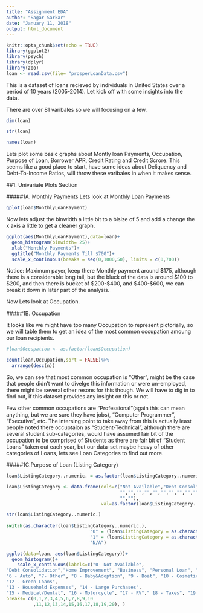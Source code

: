 ```yaml
---
title: "Assignment EDA"
author: "Sagar Sarkar"
date: "January 11, 2018"
output: html_document
---
```


```r
knitr::opts_chunk$set(echo = TRUE)
library(ggplot2)
library(psych)
library(dplyr)
library(zoo)
loan <- read.csv(file= "prosperLoanData.csv")
```
This is a dataset of loans recieved by individuals in United States over a period of 10 years (2005-2014).
Let kick off with some insights into the data.

There are over 81 varibales so we will focusing on a few.

```r

dim(loan)

str(loan)

names(loan)

```

Lets plot some basic graphs about Montly loan Payments, Occupation, Purpose of Loan, Borrower APR, Credit Rating and Credit Scrore. This seems like a good place to start, have some ideas about Deliquency and Debt-To-Income Ratios, will throw these varibales in when it makes sense.

##1. Univariate Plots Section


#####1A. Monthly Payments
Lets look at Monthly Loan Payments


```r

qplot(loan$MonthlyLoanPayment)

```


Now lets adjust the binwidth a little bit to a bisize of 5 and add a change the x axis a little to get a cleaner graph.


```r
ggplot(aes(MonthlyLoanPayment),data=loan)+
  geom_histogram(binwidth= 25)+
  xlab("Monthly Payments")+
  ggtitle("Monthly Payments Till $700")+
  scale_x_continuous(breaks = seq(0,1000,50), limits = c(0,700))

```


Notice: Maximum payer, keep there Monthly payment around $175, although there is a considerable long tail, but the bluck of the data is around $100 to $200, and then there is bucket of $200-$400, and $400-$600, we can break it down in later part of the analysis.


Now Lets look at Occupation.


#####1B. Occupation

It looks like we might have too many Occupation to represent pictorially, so we will table them to get an idea of the most common occupation amoung our loan recipients.


```r
#loan$Occupation <- as.factor(loan$Occupation)

count(loan,Occupation,sort = FALSE)%>%
  arrange(desc(n))
```


So, we can see that most common occupation is "Other", might be the case that people didn't want to divelge this information or were un-employed, there might be several other resons for this though. We will have to dig in to find out, if this dataset provides any insight on this or not.


Few other common occupations are "Professional"(again this can mean anything, but we are sure they have jobs), "Computer Programmer", "Executive", etc. The intersing point to take away from this is actually least people noted there occuptaion as "Student-Technical", although there are several student sub-categories, would have assumed fair bit of the occupation to be comprised of Students as there are fair bit of "Student Loans" taken out each year, but our data-set maybe heavy of other categories of Loans, lets see Loan Categories to find out more.


#####1C.Purpose of Loan (Listing Category)


```r

loan$ListingCategory..numeric. = as.factor(loan$ListingCategory..numeric.)

loan$ListingCategory <- data.frame(cols=c("Not Available","Debt Consolidation",
                                          "","","","","","","","","","","","","","","","","",
                                          "",""),
                                   val=as.factor(loan$ListingCategory..numeric.), stringsAsFactors = TRUE)

str(loan$ListingCategory..numeric.)
  
switch(as.character(loan$ListingCategory..numeric.),
                               "0" = (loan$ListingCategory = as.character("Not Available")),
                               "1" = (loan$ListingCategory = as.character("Debt Consolidation")),
                               "N/A")

ggplot(data=loan, aes(loan$ListingCategory))+
  geom_histogram()+
    scale_x_continuous(labels=c("0- Not Available",
"Debt Consolidation","Home Improvement", "Business", "Personal Loan", "5 - Student Use", 
"6 - Auto", "7- Other", "8 - Baby&Adoption", "9 - Boat", "10 - Cosmetic Procedure", "11 - Engagement Ring", 
"12 - Green Loans", 
"13 - Household Expenses", "14 - Large Purchases", 
"15 - Medical/Dental", "16 - Motorcycle", "17 - RV"," 18 - Taxes", "19 - Vacation", "20 - Wedding Loans"),
breaks= c(0,1,2,3,4,5,6,7,8,9,10
          ,11,12,13,14,15,16,17,18,19,20), )
```

